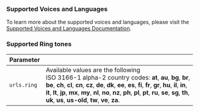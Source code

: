 ### Supported Voices and Languages

To learn more about the supported voices and languages, please visit the [Supported Voices and Languages Documentation](/voice/getting-started/voice-and-languages).

### Supported Ring tones

| Parameter   |                                                                                                                                                                                                                                                                                                                                                                                                                                  |
|:------------|:---------------------------------------------------------------------------------------------------------------------------------------------------------------------------------------------------------------------------------------------------------------------------------------------------------------------------------------------------------------------------------------------------------------------------------|
| `urls.ring` | Available values are the following <br/> ISO 3166-1 alpha-2 country codes: **at**, **au**, **bg**, **br**, <br/> **be**, **ch**, **cl**, **cn**, **cz**, **de**, **dk**, **ee**, **es**, **fi**, **fr**, **gr**, **hu**, **il**, **in**, <br/> **it**, **lt**, **jp**, **mx**, **my**, **nl**, **no**, **nz**, **ph**, **pl**, **pt**, **ru**, **se**, **sg**, **th**, <br/> **uk**, **us**, **us-old**, **tw**, **ve**, **za**. |
